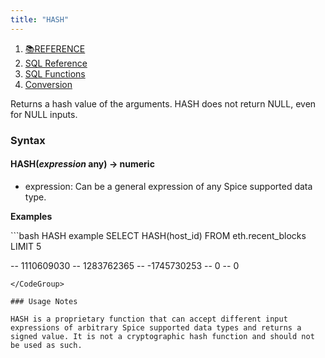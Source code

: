 ```yaml
---
title: "HASH"
---
```


1. [📚REFERENCE](/reference)
2. [SQL Reference](/reference/sql-reference)
3. [SQL Functions](/reference/sql-reference/all-functions)
4. [Conversion](/reference/sql-reference/all-functions/conversion)

Returns a hash value of the arguments. HASH does not return NULL, even for NULL inputs.

### Syntax

#### HASH(*expression* any) → numeric

* expression: Can be a general expression of any Spice supported data type.

**Examples**

<CodeGroup>
  ```bash HASH example
  SELECT HASH(host_id)
  FROM eth.recent_blocks 
  LIMIT 5

  -- 1110609030
  -- 1283762365
  -- -1745730253
  -- 0
  -- 0
  ```
</CodeGroup>

### Usage Notes

HASH is a proprietary function that can accept different input expressions of arbitrary Spice supported data types and returns a signed value. It is not a cryptographic hash function and should not be used as such.
